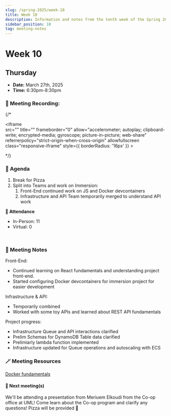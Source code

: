 ```yaml
---
slug: /spring-2025/week-10
title: Week 10
description: Information and notes from the tenth week of the Spring 2025 semester for the UMass Lowell Cloud Computing Club. 
sidebar_position: 10
tag: meeting-notes
---
```


# Week 10

## Thursday

- **Date:** March 27th, 2025
- **Time:** 6:30pm-8:30pm

### 🎥 Meeting Recording:
{/* <div class="iframe-container">
    <iframe  
        src="" 
        title="" 
        frameborder="0" 
        allow="accelerometer; autoplay; clipboard-write; encrypted-media; gyroscope; picture-in-picture; web-share" 
        referrerpolicy="strict-origin-when-cross-origin" 
        allowfullscreen
        class="responsive-iframe"
        style={{
            borderRadius: '16px'
        }}
    >
    </iframe>
</div> */}


### 🚩 Agenda
1. Break for Pizza
2. Split into Teams and work on Immersion:
    1. Front-End continued work on JS and Docker devcontainers
    2. Infrastructure and API Team temporarily merged to understand API work

**📄 Attendance**
- In-Person: 11
- Virtual: 0
<br/>

### 📓 Meeting Notes

Front-End:
- Continued learning on React fundamentals and understanding project front-end.
- Started configuring Docker devcontainers for immersion project for easier development

Infrastructure & API:
- Temporarily combined
- Worked with some toy APIs and learned about REST API fundamentals

Project progress:
- Infrastructure Queue and API interactions clarified
- Prelim Schemas for DynamoDB Table data clarified
- Prelimiarly lambda function implemented
- Infrastructure updated for Queue operations and autoscaling with ECS

### 🪄 Meeting Resources

[Docker fundamentals](https://docs.docker.com/get-started/docker-overview/)


#### 🚀 Next meeting(s)
We'll be attending a presentation from Meriuem Elkoudi from the Co-op office at UML! Come learn about the Co-op program and clarify any questions!
Pizza will be provided 🍕